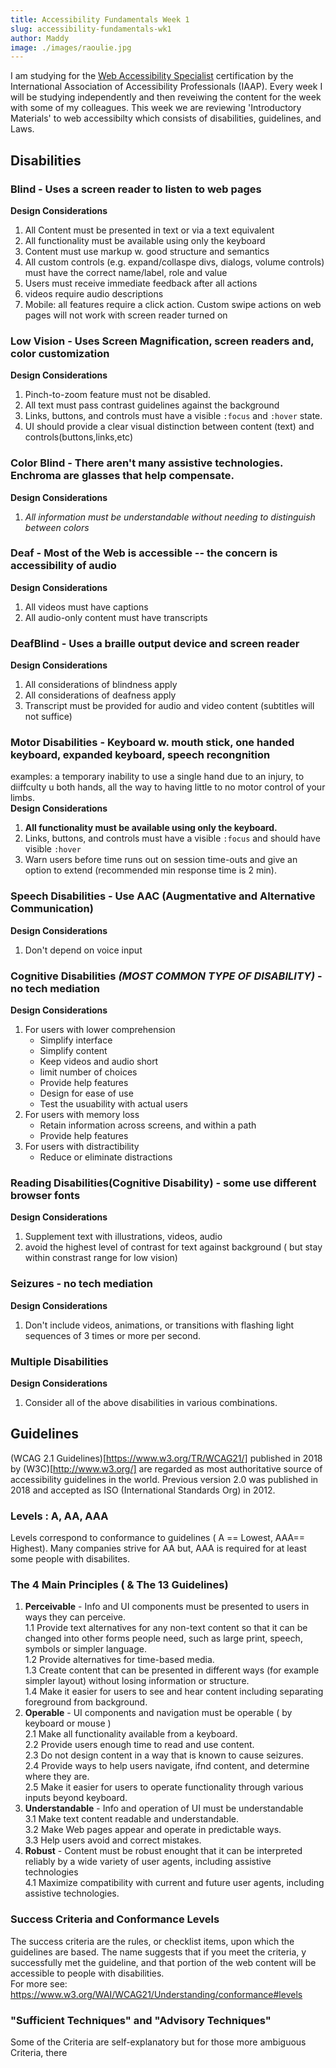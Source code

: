 ```yaml
---
title: Accessibility Fundamentals Week 1
slug: accessibility-fundamentals-wk1
author: Maddy
image: ./images/raoulie.jpg
---
```



I am studying for the [Web Accessibility Specialist](https://www.accessibilityassociation.org/wascertification)
certification by the International Association of Accessibility Professionals (IAAP).
Every week I will be studying independently and then reveiwing the content for the week with some of my colleagues.
This week we are reviewing 'Introductory Materials' to web accessibilty which consists of disabilities, guidelines, and Laws.


## Disabilities
### Blind - Uses a screen reader to listen to web pages
**Design Considerations**
1. All Content must be presented in text or via a text equivalent
2. All functionality must be available using only the keyboard
3. Content must use markup w. good structure and semantics
4. All custom controls (e.g. expand/collaspe divs, dialogs, volume controls) must have the correct name/label, role and value
5. Users must receive immediate feedback after all actions
6. videos require audio descriptions
7. Mobile: all features require a click action. Custom swipe actions on web pages will not work with screen reader turned on

### Low Vision - Uses Screen Magnification, screen readers and, color customization
**Design Considerations**
1. Pinch-to-zoom feature must not be disabled.
2. All text must pass contrast guidelines against the background
3. Links, buttons, and controls must have a visible `:focus` and `:hover` state.
4. UI should provide a clear visual distinction between content (text) and controls(buttons,links,etc)

### Color Blind - There aren't many assistive technologies. Enchroma are glasses that help compensate.
**Design Considerations**
1. *All information must be understandable without needing to distinguish between colors*

### Deaf - Most of the Web is accessible -- the concern is accessibility of audio
**Design Considerations**
1. All videos must have captions
2. All audio-only content must have transcripts

### DeafBlind - Uses a braille output device and screen reader
**Design Considerations**
1. All considerations of blindness apply
2. All considerations of deafness apply
3. Transcript must be provided for audio and video content (subtitles will not suffice)

### Motor Disabilities - Keyboard w. mouth stick, one handed keyboard, expanded keyboard, speech recongnition
examples: a temporary inability to use a single hand due to an injury, to diiffculty u both hands, all the way to having little to no motor control of your limbs.  
**Design Considerations**
1. **All functionality must be available using only the keyboard.**
2. Links, buttons, and controls must have a visible `:focus` and should have visible `:hover`
3. Warn users before time runs out on session time-outs and give an option to extend (recommended min response time is 2 min).

### Speech Disabilities - Use AAC (Augmentative and Alternative Communication)
**Design Considerations**
1. Don't depend on voice input


### Cognitive Disabilities *(MOST COMMON TYPE OF DISABILITY)* - no tech mediation 
**Design Considerations**
1. For users with lower comprehension
    * Simplify interface 
    * Simplify content
    * Keep videos and audio short
    * limit number of choices
    * Provide help features
    * Design for ease of use
    * Test the usuability with actual users
2. For users with memory loss
    * Retain information across screens, and within a path
    * Provide help features
3. For users with distractibility
    * Reduce or eliminate distractions

### Reading Disabilities(Cognitive Disability) - some use different browser fonts
**Design Considerations**
1. Supplement text with illustrations, videos, audio
2. avoid the highest level of contrast for text against background ( but stay within constrast range for low vision)

### Seizures - no tech mediation
**Design Considerations**
1. Don't include videos, animations, or transitions with flashing light sequences of 3 times or more per second.

### Multiple Disabilities
**Design Considerations**
1. Consider all of the above disabilities in various combinations. 

## Guidelines
(WCAG 2.1 Guidelines)[https://www.w3.org/TR/WCAG21/] published in 2018 by (W3C)[http://www.w3.org/] are regarded as most authoritative source of accessibility guidelines in the world. 
Previous version 2.0 was published in 2018 and accepted as ISO (International Standards Org) in 2012.

### Levels : A, AA, AAA
Levels correspond to conformance to guidelines ( A == Lowest, AAA== Highest). Many companies strive for AA but, AAA is required for at least some people with disabilites.

### The 4 Main Principles ( & The 13 Guidelines)
1. **Perceivable** - Info and UI components must be presented to users in ways they can perceive.  
    1.1 Provide text alternatives for any non-text content so that it can be changed into other forms people need, such as large print, speech, symbols or simpler language.   
    1.2 Provide alternatives for time-based media.   
    1.3 Create content that can be presented in different ways (for example simpler layout) without losing information or structure.   
    1.4 Make it easier for users to see and hear content including separating foreground from background.  
2. **Operable** - UI components and navigation must be operable ( by keyboard or mouse )  
    2.1 Make all functionality available from a keyboard.   
    2.2 Provide users enough time to read and use content.   
    2.3 Do not design content in a way that is known to cause seizures.   
    2.4 Provide ways to help users navigate, ifnd content, and determine where they are.   
    2.5 Make it easier for users to operate functionality through various inputs beyond keyboard.  
3. **Understandable** - Info and operation of UI must be understandable  
    3.1 Make text content readable and understandable.   
    3.2 Make Web pages appear and operate in predictable ways.   
    3.3 Help users avoid and correct mistakes.  
4. **Robust** - Content must be robust enought that it can be interpreted reliably by a wide variety of user agents, including assistive technologies  
    4.1 Maximize compatibility with current and future user agents, including assistive technologies.  

### Success Criteria and Conformance Levels
The success criteria are the rules, or checklist items, upon which the guidelines are based. The name suggests that if you meet the criteria, y successfully met the guideline, and that portion of the web content will be accessible to people with disabilities.  
For more see: https://www.w3.org/WAI/WCAG21/Understanding/conformance#levels

### "Sufficient Techniques" and "Advisory Techniques"
Some of the Criteria are self-explanatory but for those more ambiguous Criteria, there 
